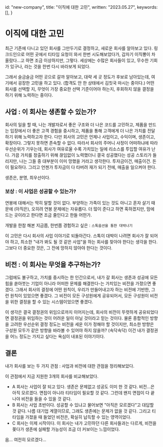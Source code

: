 
  id: "new-company",
  title: "이직에 대한 고민",
  written: "2023.05.27",
  keywords: [],
}

# 이직에 대한 고민

최근 기존에 다니고 있던 회사를 그만두기로 결정하고, 새로운 회사를 알아보고 있다.
링크드인으로 어떤 곳에서 티타임 요청이 와서 한번 시도해보았다가, 갑자기 이직뽕이 차올랐다...고 하면 조금 이상하지만, 그렇다.
세상에는 수많은 회사들이 있고, 무수한 기회가 있구나, 라는 것을 한번 다시 바라보게 되었다.

그래서 슬금슬금 어떤 곳으로 갈까 알아보고, 대략 세 곳 정도가 후보로 남아있는데, 여기에서 굉장한 고민을 하고 있다. (합격도 안 한 상태에서 김칫국 마시는 중이다.)
어떤 회사를 선택할 지, 무엇이 가장 중요한 선택 기준이어야 하는지, 후회하지 않을 결정을 하기 위해 노력하는 중이다.

## 사업 : 이 회사는 생존할 수 있는가?

회사의 일을 할 때, 나는 개발자로서 좋은 구조와 더 나은 코드를 고민하고, 제품을 만드는 입장에서 더 좋은 고객 경험을 중시하고, 제품을 통해 고객에게 더 나은 가치를 전달하기 위해 노력하고자 한다.
다만 회사의 고민은 언제나 사업이고, 수익이며, 생존이고, 확장이다. 그렇지 못하면 존속할 수 없다.
따라서 회사의 주머니 사정이 어떠하냐에 따라 우선순위가 기우는데, 회사가 여유로울 수록 가치있는 일에 리소스를 투입할 여유가 난다.
가끔 가치를 창출하기 위해 끊임없이 노력했더니 결국 성공했다는 성공 스토리가 들리지만, 나는 그들 중 대부분이 이미 망했을 거라고 생각한다.
투자금이건, 매출이건. 돈이 필요하다. 그리고 언젠가 투자금이 다 타버려 재가 되기 전에, 매출을 일으켜야 한다.

생존은, 분명, 최우선이다.

### 보상 : 이 사업은 성공할 수 있는가?

연봉에 대해서는 딱히 말할 것이 없다. 부양하는 가족이 있는 것도 아니고 혼자 살기 때문에 (아직은), 오히려 연봉 문제에는 자유롭다.
더 많이 준다고 하면 혹하겠지만, 맘에 드는 곳이라고 한다면 조금 줄인다고 한들 어떤가.

개발을 한참 해본 지금쯤, 한번쯤 경험하고 싶은 : `스톡옵션을 통한 대박나기`

이 고민은 다시 회사의 사업 이야기로 되돌아간다.
스톡이 대박이 나려면 회사가 잘 되어야 하고, 최소한 "내가 봐도 될 것 같은 사업"을 하는 회사를 찾아야 한다는 생각을 한다.
그보다 더 중요한 것은, 그 전에 망하지 않아야 한다는 것이다.

## 비전 : 이 회사는 무엇을 추구하는가?

그럼에도 불구하고, 가치를 중시하는 한 인간으로서, 내가 갈 회사는 생존과 성공에 모든 힘을 쏟아붓는 기업이 아니라 어떠한 문제를 해결한다-는 가치있는 비전을 가졌으면 좋겠다.
그래서 회사의 결정에 어떤 원칙이, 우리가 만들어내고자 하는 비전에 기반한, 그런 원칙이 있었으면 좋겠다.
그 비전이 모든 구성원에게 공유되어서, 모든 구성원이 비전을 위한 결정을 할 수 있는 시스템이었으면 좋겠다.

이 생각은 결국 결정권의 위임으로까지 이어지는데,
회사의 비전이 뚜렷하게 공유되었다면 결정권을 위임하는 것이 어려운 일이 아닐 것이라고 믿는 것이다.
물론 종합적인 방향을 고려한 우선순위 결정 정도는 비전을 세운 이가 정해야 할 것이지만, 최소한 방향은 구성원 모두가 같은 방향을 바라볼 수 있어야 하지 않을까?
(속닥속닥) 이건 내가 결정권을 어느 정도는 가지고 싶다는 욕심이 내포된 이야기이다.

## 결론

내가 회사를 보는 두 가지 관점 : 사업과 비전에 대한 관점을 정리해보았다.

이 관점에서 지금 지원한 3개의 회사를 비교해보았다.

- A 회사는 사업이 잘 되고 있다. 생존은 문제없고 성공도 이미 한 것 같다. 비전...은 아직 모르겠다. 면접이 아니라 티타임이 필요할 것 같다. 그런데 왠지 면접이 다 끝나야 비전을 들을 수 있을 것 같다.
- B 회사는 사업 초반이다. 성공할 수 있냐고 물어보면 "아직은 모르겠다"고 대답할 것 같다. 나름 대기업 계열이므로, 그래도 생존에는 문제가 없을 것 같다. 그리고 티타임을 가졌을 때 들었던 비전은, 확실히 납득할 수 있는 영역이었다.
- C 회사는 이제 시작이다. 이 회사는 내가 고민하던 다른 회사들과는 다르게, 비전을 쫒다가 생존에 실패할 가능성이 조금 더 커보이는 느낌이었다.

음... 여전히 모르겠다...

